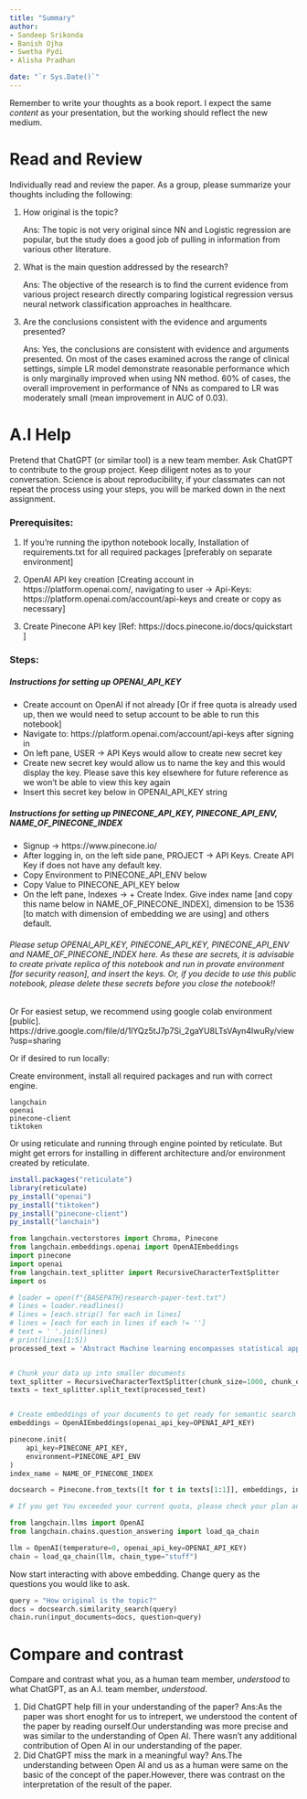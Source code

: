 ---
title: "Summary"
author:
- Sandeep Srikonda
- Banish Ojha
- Swetha Pydi
- Alisha Pradhan

date: "`r Sys.Date()`"
---

Remember to write your thoughts as a book report.
I expect the same _content_ as your presentation, but the working should reflect the new medium.

# Read and Review

Individually read and review the paper.
As a group, please summarize your thoughts including the following:

1. How original is the topic?

    Ans: The topic is not very original since NN and Logistic regression are popular, but the study does a good job of pulling in information from various other literature.

2. What is the main question addressed by the research?

    Ans: The objective of the research is to find the current evidence from various project research directly comparing logistical regression versus neural network classification approaches in healthcare.

3. Are the conclusions consistent with the evidence and arguments presented?

    Ans: Yes, the conclusions are consistent with evidence and arguments presented. On most of the cases examined across the range of clinical settings, simple LR model demonstrate reasonable performance which is only marginally improved when using NN method. 60% of cases, the overall improvement in performance of NNs as compared to LR was moderately small (mean improvement in AUC of 0.03).

# A.I Help

Pretend that ChatGPT (or similar tool) is a new team member.
Ask ChatGPT to contribute to the group project.
Keep diligent notes as to your conversation.
Science is about reproducibility, if your classmates can not repeat the process using your steps, you will be marked down in the next assignment.

### Prerequisites:

1. If you’re running the ipython notebook locally, Installation of requirements.txt for all required packages [preferably on separate environment] 

2. OpenAI API key creation [Creating account in https://platform.openai.com/, navigating to user -> Api-Keys: https://platform.openai.com/account/api-keys and create or copy as necessary] 

3. Create Pinecone API key [Ref: https://docs.pinecone.io/docs/quickstart ]

### Steps:

##### Instructions for setting up OPENAI_API_KEY
* Create account on OpenAI if not already [Or if free quota is already used up, then we would need to setup account to be able to run this notebook]
* Navigate to: https://platform.openai.com/account/api-keys after signing in
* On left pane, USER -> API Keys would allow to create new secret key
* Create new secret key would allow us to name the key and this would display the key. Please save this key elsewhere for future reference as we won't be able to view this key again
* Insert this secret key below in OPENAI_API_KEY string

##### Instructions for setting up PINECONE_API_KEY, PINECONE_API_ENV, NAME_OF_PINECONE_INDEX

* Signup -> https://www.pinecone.io/
* After logging in, on the left side pane, PROJECT -> API Keys. Create API Key if does not have any default key.
* Copy Environment to PINECONE_API_ENV below
* Copy Value to PINECONE_API_KEY below
* On the left pane, Indexes -> + Create Index. Give index name [and copy this name below in NAME_OF_PINECONE_INDEX], dimension to be 1536 [to match with dimension of embedding we are using] and others default.


###### Please setup OPENAI_API_KEY, PINECONE_API_KEY, PINECONE_API_ENV and NAME_OF_PINECONE_INDEX here. As these are secrets, it is advisable to create private replica of this notebook and run in provate environment [for security reason], and insert the keys. Or, if you decide to use this public notebook, please delete these secrets before you close the notebook!!


Or For easiest setup, we recommend using google colab environment [public]. https://drive.google.com/file/d/1lYQz5tJ7p7Si_2gaYU8LTsVAyn4IwuRy/view?usp=sharing 



Or if desired to run locally:

Create environment, install all required packages and run with correct engine.

```{}
langchain
openai
pinecone-client
tiktoken
```

Or using reticulate and running through engine pointed by reticulate. But might get errors for installing in different architecture and/or environment created by reticulate.

```{r eval=FALSE}
install.packages("reticulate")
library(reticulate)
py_install("openai")
py_install("tiktoken")
py_install("pinecone-client")
py_install("lanchain")
```

```{python eval = FALSE}
from langchain.vectorstores import Chroma, Pinecone
from langchain.embeddings.openai import OpenAIEmbeddings
import pinecone
import openai
from langchain.text_splitter import RecursiveCharacterTextSplitter
import os
```

```{python}
# loader = open(f"{BASEPATH}research-paper-text.txt")
# lines = loader.readlines()
# lines = [each.strip() for each in lines]
# lines = [each for each in lines if each != '']
# text = ' '.join(lines)
# print(lines[1:5])
processed_text = 'Abstract Machine learning encompasses statistical approaches such as logistic regression (LR) through to more computationally complex models such as neural networks (NN). The aim of this study is to review current published evidence for performance from studies directly comparing logistic regression, and neural network classification approaches in medicine. A literature review was carried out to identify primary research studies which provided information regarding comparative area under the curve (AUC) values for the overall performance of both LR and NN for a defined clinical healthcare-related problem. Following an initial search, articles were reviewed to remove those that did not meet the criteria and performance metrics were extracted from the included articles. Teh initial search revealed 114 articles; 21 studies were included in the study. In 13/21 (62%) of cases, NN had a greater AUC compared to LR, but in most the difference was small and unlikely to be of clinical significance; (unweighted mean difference in AUC 0.03 (95% CI 0-0.06) in favour of NN versus LR. In the majority of cases examined across a range of clinical settings, LR models provide reasonable performance that is only marginally improved using more complex methods such as NN. In many circumstances, the use of a relatively simple LR model is likely to be adequate for real-world needs but in specific circumstances in which large amounts of data are available, and where even small increases in performance would provide significant management value, the application of advanced analytic tools such as NNs may be indicated. Introduction & Background There is increasing interest in the potential role that data science and machine learning can play in healthcare [1-5]. Machine learning encompasses a range of approaches ranging from applied statistical methods of supervised learning such as logistic regression models to more computationally complex models such as various types of neural networks [6]. The aim of applied machine learning methods in healthcare is to improve decision-making and patient management by providing data-based predictions or classifications which are superior to alternative approaches. The majority of decisions in healthcare clinical practice are multifactorial and based on varying degrees of incomplete data. Often, observations on a small number of major risk or predictive features for particular conditions or scenarios are available though they are influenced by biases and medicolegal factors [7]. In this regard, it has been reported in many fields that generally, algorithms or models perform better than human experts, even using simple rule-based systems as well as more advanced algorithms [8]. In medicine, there is increasing interest in the potential value of artificial intelligence and advanced machine learning tools such as neural networks, but such approaches are computationally more expensive and less easily interpretable than simpler statistical methods such as logistic regression models [9]. The purpose of this study is, therefore, to specifically review the current evidence for clinical performance from studies that directly compared logistic regression (LR) and neural network (NN) approaches in medicine in terms of model performance (represented by the area under the curve (AUC) of the receiver operating characteristic (ROC) curve metric) for classification of specific outcomes using identical datasets. The aim is to provide an overview of the current state of published data comparing such methods in order to inform future discussion and strategy relating to health informatics, rather than to provide specific clinical guidance in any medical area, evaluate any specific model, or to compare to the clinical performance of gold standard. We specifically focus on comparing NN and LR as they share a common origin in statistical pattern recognition, and the former may be regarded as a generalisation of the latter [10]. LR is a parametric statistical model; thus, it yields estimates of odds ratios, which allow assessment of the uncertainty of specific aspects of the relationship between the outcome and explanatory variables, and these estimates may be represented as predictions of the outcome variable for specific values of the covariates. NNs are focused on prediction and can be regarded as a fully non-parametric procedure. LR estimates are highly interpretable, which is often not the case with the estimates/parameters of a NN (weights). Review A literature review was carried out in September 2021 on the Pubmed database [11] using the following search terms: (Performance[ti] OR accuracy[ti] OR sensitivity[ti] OR specificity[ti] OR prediction[ti]) AND regression[ti] AND (neural AND network[ti]) OR (tree[ti] OR forest[ti]), all years, English language. Inclusion criteria for selection were primary research studies, which provided information regarding comparative area under the receiver operating curve (AUC) values for the overall performance of both logistic regression (LR) and neural networks (NN) for a defined clinical healthcare-related classification problem using structured data with a categorical output. Articles that examined other machine learning methods, such as decision trees but without LR and NN, were excluded. This was a literature review only, and a Research Ethics Committee approval was not required. Following an initial search, all potential titles and abstracts were reviewed to remove articles that clearly did not meet the inclusion criteria. The remaining articles were then retrieved, and the abstracts and full texts were examined to determine articles for inclusion in the final list. Performance metrics and key features were then extracted from each article, and the results tabulated. The initial search revealed 114 articles for potential inclusion. Following title and abstract screening, 62 remained, which after full-text examination resulted in the inclusion of the final 21 studies in which required information was available, including a total of 1,442,703 subjects. Table 1: Summary of studies Studies directly comparing the performance of logistic regression (LR) and neural network (NN) machine learning models in clinical medicine, in terms of area under the receiver operating curve (AUC) using identical datasets for specific clinical classification scenarios. (ICU=intensive care unit, SAH=subarachnoid haemorrhage, ED=emergency department) In 13/21 (62%) of cases, NN had a greater AUC compared to LR, but in almost all cases, the difference was small and unlikely to be of clinical significance; unweighted (large study size heterogeneity) mean difference in AUC 0.03 (95% CI 0-0.06) in favour of NN versus LR Figure 2: Scatter plot for studies in Table 1 Scatter plot of the area under the receiver operating curve (ROC AUC) results for logistic regression (LR) and neural network (NN) classification models for studies presented in Table 1. The line indicates equal performance, with superior NN performance represented for points above the line and superior LR performance for those below the line. Point size represents study sample size (logarithmic scale). Overall, in the majority of studies, NN performance is similar or superior but the clinical significance remains uncertain. The findings of this study demonstrate that for machine learning performance used in a range of clinical scenarios, complex NNs are slightly superior to simple LR approaches in 60% of cases undergoing direct comparison. However, the overall improvement in performance gained by using NNs is small (mean improvement in AUC of 0.03), and is associated with algorithmic complexity, computational cost and reduced interpretability/ explainability [33]. For specific applications, the trade-off between algorithm performance and costs may justify the use of complex NNs, but in general, the performance of simpler LR based approaches is essentially similar, and at the present time, LR-based machine learning models remain useful initial techniques to address a range of clinical questions. These findings are consistent with those of the review of machine learning approaches specifically predicting outcome in trauma patients, in which overall, the mean AUC for NN was 0.91 compared to 0.89 with LR [34]. Similarly, in a study of 1,271 patients with a head injury, 1,000 pairs of NN and LR models were run, which demonstrated that in 78% of the trials, AUC for the NN models was superior to the LR model, though in 68% of cases the accuracy of the LR model was superior [35]. Other studies have reported no significant difference in performance, for example, in predicting paediatric meningococcal disease outcome [36]. It should also be noted that in clinical medicine, overall accuracy may not be the correct evaluation metric if the implications of false positive and false negative classification are different and where there is significant class imbalance. However, for the purposes of this study, we simply evaluated one easily compared metric of performance from published studies for two machine learning approaches using the same datasets. The present study specifically compared LR with NNs, but in a benchmarking study examining 265 datasets from the OpenML repository, which included some biological/ medical datasets, LR performance was compared with that of random forests, another machine learning approach. This comparison reported that overall, random forests performed better than LR in around 70% of datasets, but again the actual difference in performance was small (mean difference 0.04 (95%-CI =0.03-0.05) for AUC), similar to the present findings [37]. In this study, we included studies directly comparing classification performance as assessed by AUC metrics. Whilst this is a reasonable approach to overall performance in this setting, it should be highlighted that AUC may not be a suitable metric for evaluating real-world algorithm performance, particularly in clinical settings in which sensitivity, specificity, false-positive and false-negative rates are differentially weighted in terms of importance. In real-world application evaluation and deployment, a full range of performance metrics should be investigated for any specific model, but for current purposes, we summarise studies that presented a common performance metric, AUC, to allow direct comparison of these algorithmic approaches. Furthermore, the operational or clinical impact and importance of an apparently small incremental improvement in classification performance may vary greatly according to the specific scenario; hence the broad conclusions demonstrated may not necessarily be applicable to all settings. Nevertheless, in most circumstances, there is a trade-off between performance and cost of implementation, with classification algorithms generally intended to provide further evidence for consideration when determining clinical management in the context of numerous other complexities. In this specific targeted review of medical studies reporting direct AUC performance comparisons, we have not addressed potential issues relating to variable selection/importance of LR models, neuron/layer details of NNs or the appropriateness of using AUC as a marker of discriminatory performance in these specific clinical settings/datasets, since the intention is to provide high-level knowledge regarding the general relative performance of the two approaches, which broadly correspond to examples of ‘white box’ versus ‘black box’ models, rather than specific findings relating to a particular clinical scenario. However, the general methodological similarities and differences between logistic regression and artificial neural network approaches for medical data classification applications have been previously reviewed in detail [10]. Finally, it should be highlighted that whilst LR models may provide acceptable performance compared to NNs for many of the specific applications presented in this review, they are not directly applicable/comparable for more complex machine learning tasks such as image recognition, classification and segmentation, and evaluating details of time-series data such as electrocardiograms, and therefore model selection and approach must be targeted to the specific clinical problem being addressed, and the findings of this review do not necessarily generalise across other medical scenarios. Conclusions The findings of this study demonstrate that in the majority of cases examined across a range of clinical settings, based on classification of categorical outcomes using structured healthcare data, relatively simple LR models demonstrate reasonable performance that is only marginally improved, at the expense of increased complexity, time and computation power, by using more complex methods, in this case, NNs. In many clinical circumstances, the use of such simple LR models is likely to provide adequate performance for real-world needs. However, in specific circumstances, for example, where large amounts of data are readily available, including unstructured data, such as genomic and/or imaging studies, and where even small increases in performance could provide significant management value, development and application of advanced analytic tools such as NNs may be indicated. For most clinical classification and/or prediction problems, a wide range of statistical/machine learning approaches are possible, and relatively quick and accessible techniques such as LR modelling may often be the most appropriate initial technique. Improving performance metrics for machine learning tools in clinical medicine should always be considered, but marginal increases in performance may have limited real-world benefit whilst requiring significantly increased resources and adding complexity. Determining the appropriate method, in addition to the optimal balance of simplicity/complexity versus accessibility/performance for a particular scenario, requires an understanding of both the machine learning methods and practical healthcare implications and highlights the need for the development of multidisciplinary clinical informatics teams in healthcare institutions to address such issues.'


# Chunk your data up into smaller documents
text_splitter = RecursiveCharacterTextSplitter(chunk_size=1000, chunk_overlap=0)
texts = text_splitter.split_text(processed_text)


# Create embeddings of your documents to get ready for semantic search
embeddings = OpenAIEmbeddings(openai_api_key=OPENAI_API_KEY)

pinecone.init(
    api_key=PINECONE_API_KEY,
    environment=PINECONE_API_ENV
)
index_name = NAME_OF_PINECONE_INDEX

docsearch = Pinecone.from_texts([t for t in texts[1:1]], embeddings, index_name=index_name)

# If you get You exceeded your current quota, please check your plan and billing details.. error here, you might have already used your free quota, if so, please have other account with quota available. The whole run multiple times would consume less than $1 at the current rate as of today.

from langchain.llms import OpenAI
from langchain.chains.question_answering import load_qa_chain

llm = OpenAI(temperature=0, openai_api_key=OPENAI_API_KEY)
chain = load_qa_chain(llm, chain_type="stuff")
```

Now start interacting with above embedding. Change query as the questions you would like to ask.

```{python}
query = "How original is the topic?"
docs = docsearch.similarity_search(query)
chain.run(input_documents=docs, question=query)
```

# Compare and contrast

Compare and contrast what you, as a human team member, _understood_ to what ChatGPT, as an A.I. team member, _understood_.

1. Did ChatGPT help fill in your understanding of the paper?
Ans:As the paper was short enoght for us to intrepert, we understood the content of the paper by reading ourself.Our understanding was more precise and was similar to the understanding of Open AI. There wasn't any additional contribution of Open AI in our understanding of the paper.
2. Did ChatGPT miss the mark in a meaningful way?
Ans.The understanding between Open AI and us as a human were same on the basic of the concept of the paper.However, there was contrast on the interpretation of the result of the paper.
